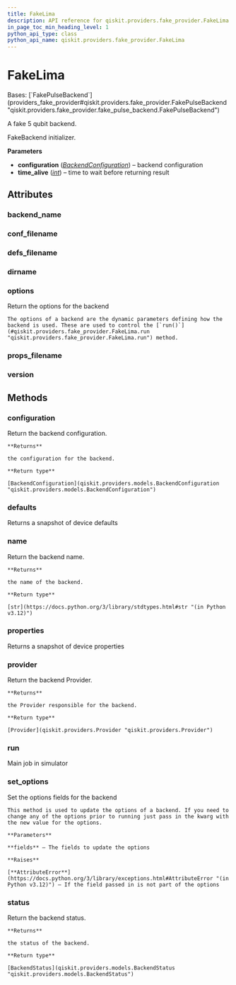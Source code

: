 ```yaml
---
title: FakeLima
description: API reference for qiskit.providers.fake_provider.FakeLima
in_page_toc_min_heading_level: 1
python_api_type: class
python_api_name: qiskit.providers.fake_provider.FakeLima
---
```


# FakeLima

<Class id="qiskit.providers.fake_provider.FakeLima" isDedicatedPage={true} github="https://github.com/qiskit/qiskit/tree/stable/0.46/qiskit/providers/fake_provider/backends/lima/fake_lima.py" signature="qiskit.providers.fake_provider.FakeLima">
  Bases: [`FakePulseBackend`](providers_fake_provider#qiskit.providers.fake_provider.FakePulseBackend "qiskit.providers.fake_provider.fake_pulse_backend.FakePulseBackend")

  A fake 5 qubit backend.

  FakeBackend initializer.

  **Parameters**

  *   **configuration** ([*BackendConfiguration*](qiskit.providers.models.BackendConfiguration "qiskit.providers.models.BackendConfiguration")) – backend configuration
  *   **time\_alive** ([*int*](https://docs.python.org/3/library/functions.html#int "(in Python v3.12)")) – time to wait before returning result

  ## Attributes

  ### backend\_name

  <Attribute id="qiskit.providers.fake_provider.FakeLima.backend_name" attributeValue="'fake_lima'" />

  ### conf\_filename

  <Attribute id="qiskit.providers.fake_provider.FakeLima.conf_filename" attributeValue="'conf_lima.json'" />

  ### defs\_filename

  <Attribute id="qiskit.providers.fake_provider.FakeLima.defs_filename" attributeValue="'defs_lima.json'" />

  ### dirname

  <Attribute id="qiskit.providers.fake_provider.FakeLima.dirname" attributeValue="'/home/runner/work/qiskit/qiskit/qiskit/providers/fake_provider/backends/lima'" />

  ### options

  <Attribute id="qiskit.providers.fake_provider.FakeLima.options">
    Return the options for the backend

    The options of a backend are the dynamic parameters defining how the backend is used. These are used to control the [`run()`](#qiskit.providers.fake_provider.FakeLima.run "qiskit.providers.fake_provider.FakeLima.run") method.
  </Attribute>

  ### props\_filename

  <Attribute id="qiskit.providers.fake_provider.FakeLima.props_filename" attributeValue="'props_lima.json'" />

  ### version

  <Attribute id="qiskit.providers.fake_provider.FakeLima.version" attributeValue="1" />

  ## Methods

  ### configuration

  <Function id="qiskit.providers.fake_provider.FakeLima.configuration" signature="configuration()">
    Return the backend configuration.

    **Returns**

    the configuration for the backend.

    **Return type**

    [BackendConfiguration](qiskit.providers.models.BackendConfiguration "qiskit.providers.models.BackendConfiguration")
  </Function>

  ### defaults

  <Function id="qiskit.providers.fake_provider.FakeLima.defaults" signature="defaults()">
    Returns a snapshot of device defaults
  </Function>

  ### name

  <Function id="qiskit.providers.fake_provider.FakeLima.name" signature="name()">
    Return the backend name.

    **Returns**

    the name of the backend.

    **Return type**

    [str](https://docs.python.org/3/library/stdtypes.html#str "(in Python v3.12)")
  </Function>

  ### properties

  <Function id="qiskit.providers.fake_provider.FakeLima.properties" signature="properties()">
    Returns a snapshot of device properties
  </Function>

  ### provider

  <Function id="qiskit.providers.fake_provider.FakeLima.provider" signature="provider()">
    Return the backend Provider.

    **Returns**

    the Provider responsible for the backend.

    **Return type**

    [Provider](qiskit.providers.Provider "qiskit.providers.Provider")
  </Function>

  ### run

  <Function id="qiskit.providers.fake_provider.FakeLima.run" signature="run(run_input, **kwargs)">
    Main job in simulator
  </Function>

  ### set\_options

  <Function id="qiskit.providers.fake_provider.FakeLima.set_options" signature="set_options(**fields)">
    Set the options fields for the backend

    This method is used to update the options of a backend. If you need to change any of the options prior to running just pass in the kwarg with the new value for the options.

    **Parameters**

    **fields** – The fields to update the options

    **Raises**

    [**AttributeError**](https://docs.python.org/3/library/exceptions.html#AttributeError "(in Python v3.12)") – If the field passed in is not part of the options
  </Function>

  ### status

  <Function id="qiskit.providers.fake_provider.FakeLima.status" signature="status()">
    Return the backend status.

    **Returns**

    the status of the backend.

    **Return type**

    [BackendStatus](qiskit.providers.models.BackendStatus "qiskit.providers.models.BackendStatus")
  </Function>
</Class>

